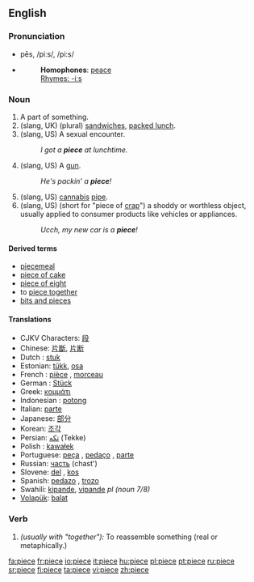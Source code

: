 {{see|pièce}}
==English==

===Pronunciation===
*pēs, /piːs/, /pi:s/
*{{audio|en-us-piece.ogg|Audio (US)}}
*:'''Homophones''': [[peace]]
*:[[Rhymes:English:-iːs|Rhymes: -iːs]]

===Noun===
{{en-noun}}

# A part of something.
# (slang, UK) (plural) [[sandwich]]es, [[packed lunch]].
# (slang, US) A sexual encounter.
#:''I got a '''piece''' at lunchtime.''
# (slang, US) A [[gun]].
#:''He's packin' a '''piece'''!''
# (slang, US) [[cannabis]] [[pipe]].
# (slang, US) (short for "piece of [[crap]]") a shoddy or worthless object, usually applied to consumer products like vehicles or appliances.
#:''Ucch, my new car is a '''piece'''!''

====Derived terms====
*[[piecemeal]]
*[[piece of cake]]
*[[piece of eight]]
*to [[piece together]]
*[[bits and pieces]]

====Translations====
{{rfc-trans}}
*CJKV Characters: [[段]]
*Chinese: [[片斷]], [[片断]]
*Dutch : [[stuk]] {{n}}
*Estonian: [[tükk]], [[osa]]
*French : [[pièce]] {{f}}, [[morceau]] {{m}}
*German : [[Stück]] {{n}}
*Greek: [[κομμάτι]] {{n}}
*Indonesian : [[potong]]
*Italian: [[parte]] {{f}}
*Japanese: [[部分]]
*Korean: [[조각]]
*Persian: [[تكه]] (Tekke)
*Polish : [[kawałek]] {{m}}
*Portuguese: [[peça]] {{f}}, [[pedaço]] {{m}}, [[parte]] {{f}}
*Russian: [[часть]] {{f}} (chast')
*Slovene: [[del]] {{m}}, [[kos]] {{m}}
*Spanish: [[pedazo]] {{m}}, [[trozo]] {{m}}
*Swahili: [[kipande]], [[vipande]] ''pl (noun 7/8)''
*[[Volapük]]: [[balat]]

===Verb===
{{en-verb|piec|ing}}

# ''(usually with "together"):'' To reassemble something (real or metaphically.)

[[fa:piece]]
[[fr:piece]]
[[io:piece]]
[[it:piece]]
[[hu:piece]]
[[pl:piece]]
[[pt:piece]]
[[ru:piece]]
[[sr:piece]]
[[fi:piece]]
[[ta:piece]]
[[vi:piece]]
[[zh:piece]]